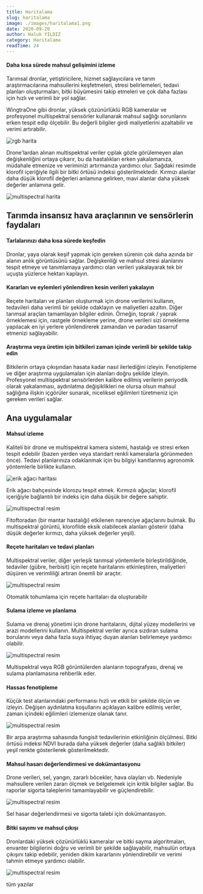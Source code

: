```yaml
---
title: Haritalama
slug: haritalama
image: ./images/haritalama1.png
date: 2020-09-20
author: Haluk YILDIZ
category: Haritalama
readTime: 24
---
```



<h4>Daha kısa sürede mahsul gelişimini izleme</h4>
Tarımsal dronlar, yetiştiricilere, hizmet sağlayıcılara ve tarım araştırmacılarına
mahsullerini keşfetmeleri, stresi belirlemeleri, tedavi planları oluşturmaları, bitki
büyümesini takip etmeleri ve çok daha fazlası için hızlı ve verimli bir yol sağlar.

WingtraOne gibi dronlar, yüksek çözünürlüklü RGB kameralar ve profesyonel multispektral sensörler kullanarak mahsul sağlığı sorunlarını erken tespit edip ölçebilir. Bu değerli bilgiler girdi maliyetlerini azaltabilir ve verimi artırabilir.

![rgb harita](./images/haritalama1.png)

Drone'lardan alınan multispektral veriler çıplak gözle görülemeyen alan değişkenliğini ortaya çıkarır, bu da hastalıkları erken yakalamanıza, müdahale etmenize ve veriminizi artırmanıza yardımcı olur. Sağdaki resimde klorofil içeriğiyle ilgili bir bitki örtüsü indeksi gösterilmektedir. Kırmızı alanlar daha düşük klorofil değerleri anlamına gelirken, mavi alanlar daha yüksek değerler anlamına gelir.

![multispectral harita](./images/haritalama2.png)

<h2>Tarımda insansız hava araçlarının ve sensörlerin faydaları</h2>

<h4>Tarlalarınızı daha kısa sürede keşfedin</h4>

Dronlar, yaya olarak keşif yapmak için gereken sürenin çok daha azında bir alanın anlık görüntüsünü sağlar. Değişkenliği ve mahsul stresi alanlarını tespit etmeye ve tanımlamaya yardımcı olan verileri yakalayarak tek bir uçuşta yüzlerce hektarı kaplayın.

<h4>Kararları ve eylemleri yönlendiren kesin verileri yakalayın</h4>

Reçete haritaları ve planları oluşturmak için drone verilerini kullanın, tedavileri daha verimli bir şekilde odaklayın ve maliyetleri azaltın. Diğer tarımsal araçları tamamlayan bilgiler edinin. Örneğin, toprak / yaprak örneklemesi için, rastgele örnekleme yerine, drone verileri sizi örnekleme yapılacak en iyi yerlere yönlendirerek zamandan ve paradan tasarruf etmenizi sağlayabilir.

<h4>
  Araştırma veya üretim için bitkileri zaman içinde verimli bir şekilde takip
  edin
</h4>

Bitkilerin ortaya çıkışından hasata kadar nasıl ilerlediğini izleyin. Fenotipleme ve diğer araştırma uygulamaları için alanları doğru şekilde izleyin. Profesyonel multispektral sensörlerden kalibre edilmiş verilerin periyodik olarak yakalanması, aydınlatma değişiklikleri ne olursa olsun mahsul sağlığına ilişkin içgörüler sunarak, niceliksel eğilimleri türetmeniz için gereken verileri sağlar.

<h2>Ana uygulamalar</h2>

<h4>Mahsul izleme</h4>

Kaliteli bir drone ve multispektral kamera sistemi, hastalığı ve stresi erken tespit edebilir (bazen yerden veya standart renkli kameralarla görünmeden önce). Tedavi planlarınıza odaklanmak için bu bilgiyi kanıtlanmış agronomik yöntemlerle birlikte kullanın.

![erik ağacı haritası](./images/haritalama5.jpg)

Erik ağacı bahçesinde klorozu tespit etmek. Kırmızılı ağaçlar, klorofil içeriğiyle bağlantılı bir indeks için daha düşük bir değere sahiptir.

![multispectral resim](./images/haritalama6.png)

Fitoftoradan (bir mantar hastalığı) etkilenen narenciye ağaçlarını bulmak. Bu multispektral görüntü, klorofilde eksik olabilecek alanları gösterir (daha düşük değerler kırmızı, daha yüksek değerler yeşil).

<h4>Reçete haritaları ve tedavi planları</h4>

Multispektral veriler, diğer yerleşik tarımsal yöntemlerle birleştirildiğinde, tedaviler (gübre, herbisit) için reçete haritalarını etkinleştiren, maliyetleri düşüren ve verimliliği artıran önemli bir araçtır.

![multispectral resim](./images/haritalama7.jpg)

Otomatik tohumlama için reçete haritaları da oluşturabilir

<h4>Sulama izleme ve planlama</h4>

Sulama ve drenaj yönetimi için drone haritalarını, dijital yüzey modellerini ve arazi modellerini kullanın. Multispektral veriler ayrıca sızdıran sulama borularını veya daha fazla suya ihtiyaç duyan alanları belirlemeye yardımcı olabilir.

![multispectral resim](./images/haritalama8.jpg)

Multispektral veya RGB görüntülerden alanların topografyası, drenaj ve sulama planlamasına rehberlik eder.

<h4>Hassas fenotipleme</h4>

Küçük test alanlarındaki performansı hızlı ve etkili bir şekilde ölçün ve izleyin. Değişen aydınlatma koşullarını açıklayan kalibre edilmiş veriler, zaman içindeki eğilimleri izlemenize olanak tanır.

![multispectral resim](./images/haritalama9.jpg)

Bir arpa araştırma sahasında fungisit tedavilerinin etkinliğinin ölçülmesi. Bitki örtüsü indeksi NDVI burada daha yüksek değerler (daha sağlıklı bitkiler) yeşil renkte gösterilerek gösterilmektedir.

<h4>Mahsul hasarı değerlendirmesi ve dokümantasyonu</h4>

Drone verileri, sel, yangın, zararlı böcekler, hava olayları vb. Nedeniyle mahsullere verilen zararı ölçmek ve belgelemek için kritik bilgiler sağlar. Bu raporlar sigorta taleplerini tamamlayabilir ve güçlendirebilir.

![multispectral resim](./images/haritalama10.jpg)

Sel hasar değerlendirmesi ve sigorta talebi için dokümantasyon.

<h4>Bitki sayımı ve mahsul çıkışı</h4>

Dronlardaki yüksek çözünürlüklü kameralar ve bitki sayma algoritmaları, envanter bilgilerini doğru ve verimli bir şekilde sağlayabilir, mahsulün ortaya çıkışını takip edebilir, yeniden dikim kararlarını yönlendirebilir ve verimi tahmin etmeye yardımcı olabilir.

![multispectral resim](./images/haritalama11.jpg)

<Link to="/posts" className="btn center-btn">
  tüm yazılar
</Link>
